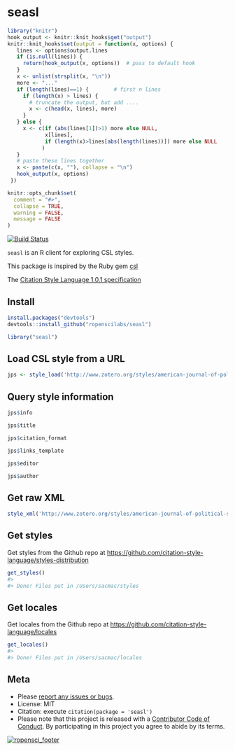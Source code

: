 seasl
=====

```r
library("knitr")
hook_output <- knitr::knit_hooks$get("output")
knitr::knit_hooks$set(output = function(x, options) {
   lines <- options$output.lines
   if (is.null(lines)) {
     return(hook_output(x, options))  # pass to default hook
   }
   x <- unlist(strsplit(x, "\n"))
   more <- "..."
   if (length(lines)==1) {        # first n lines
     if (length(x) > lines) {
       # truncate the output, but add ....
       x <- c(head(x, lines), more)
     }
   } else {
     x <- c(if (abs(lines[1])>1) more else NULL,
            x[lines],
            if (length(x)>lines[abs(length(lines))]) more else NULL
           )
   }
   # paste these lines together
   x <- paste(c(x, ""), collapse = "\n")
   hook_output(x, options)
 })

knitr::opts_chunk$set(
  comment = "#>",
  collapse = TRUE,
  warning = FALSE,
  message = FALSE
)
```

[![Build Status](https://api.travis-ci.org/ropenscilabs/seasl.png)](https://travis-ci.org/ropenscilabs/seasl)

`seasl` is an R client for exploring CSL styles.

This package is inspired by the Ruby gem [csl](https://github.com/inukshuk/csl-ruby)

The [Citation Style Language 1.0.1 specification](http://citationstyles.org/downloads/specification.html)

## Install

```r
install.packages("devtools")
devtools::install_github("ropenscilabs/seasl")
```

```r
library("seasl")
```

## Load CSL style from a URL

```r
jps <- style_load('http://www.zotero.org/styles/american-journal-of-political-science')
```

## Query style information

```r
jps$info
```

```r
jps$title
```

```r
jps$citation_format
```

```r
jps$links_template
```

```r
jps$editor
```

```r
jps$author
```

## Get raw XML

```r
style_xml('http://www.zotero.org/styles/american-journal-of-political-science')
```

## Get styles

Get styles from the Github repo at [https://github.com/citation-style-language/styles-distribution](https://github.com/citation-style-language/styles-distribution)

```r
get_styles()
#>
#> Done! Files put in /Users/sacmac/styles
```

## Get locales

Get locales from the Github repo at [https://github.com/citation-style-language/locales](https://github.com/citation-style-language/locales)

```r
get_locales()
#>
#> Done! Files put in /Users/sacmac/locales
```

## Meta

* Please [report any issues or bugs](https://github.com/ropenscilabs/seasl/issues).
* License: MIT
* Citation: execute `citation(package = 'seasl')`
* Please note that this project is released with a [Contributor Code of Conduct](CONDUCT.md). By participating in this project you agree to abide by its terms.

[![ropensci_footer](http://ropensci.org/public_images/github_footer.png)](http://ropensci.org)
